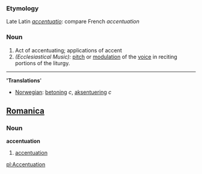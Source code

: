 ===Etymology===
Late Latin ''[[accentuatio]]'': compare French ''accentuation''
===Noun===
#Act of accentuating; applications of accent
#''(Ecclesiastical Music):'' [[pitch]] or [[modulation]] of the [[voice]] in reciting portions of the liturgy.
----

''''Translations''''

*[[Norwegian]]: [[betoning]] ''c'', [[aksentuering]] ''c''

==[[Romanica]]==
===Noun===
<b>accentuation</b>
#[[accentuation]]

[[pl:Accentuation]]